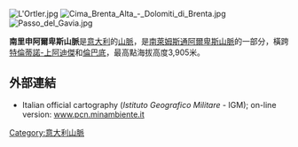 [[Image:L'Ortler.jpg|right]]
[[Image:Cima_Brenta_Alta_-_Dolomiti_di_Brenta.jpg|thumb]]
[[File:Passo_del_Gavia.jpg|thumb]]

'''南里申阿爾卑斯山脈'''是[[意大利|意大利]]的[[山脈|山脈]]，是[[南萊姆斯通阿爾卑斯山脈|南萊姆斯通阿爾卑斯山脈]]的一部分，橫跨[[特倫蒂諾-上阿迪傑|特倫蒂諾-上阿迪傑]]和[[倫巴底|倫巴底]]，最高點海拔高度3,905米。

==外部連結==
* Italian official cartography (''Istituto Geografico Militare'' - IGM); on-line version: [http://www.pcn.minambiente.it/viewer/ www.pcn.minambiente.it]{{Wayback|url=http://www.pcn.minambiente.it/viewer/ |date=20150208113946 }}

{{Italy-geo-stub}}
[[Category:意大利山脈|Category:意大利山脈]]
